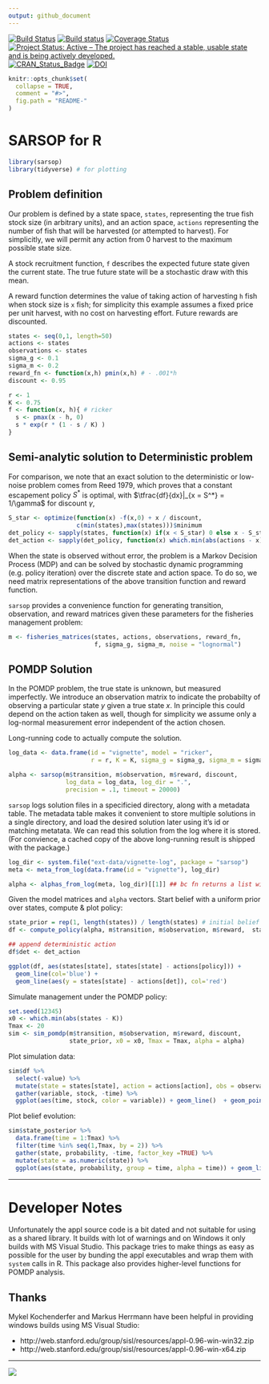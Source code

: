 ```yaml
---
output: github_document
---
```


[![Build Status](https://travis-ci.org/boettiger-lab/sarsop.svg?branch=master)](https://travis-ci.org/boettiger-lab/sarsop) [![Build status](https://ci.appveyor.com/api/projects/status/mpa5qevipe47gafx/branch/master?svg=true)](https://ci.appveyor.com/project/boettiger-lab/boettiger-lab/branch/master)
[![Coverage Status](https://img.shields.io/codecov/c/github/boettiger-lab/sarsop/master.svg)](https://codecov.io/github/boettiger-lab/sarsop?branch=master)
[![Project Status: Active – The project has reached a stable, usable state and is being actively developed.](http://www.repostatus.org/badges/latest/active.svg)](http://www.repostatus.org/#active)
[![CRAN_Status_Badge](http://www.r-pkg.org/badges/version/sarsop)](https://cran.r-project.org/package=sarsop)
[![DOI](https://zenodo.org/badge/56890962.svg)](https://zenodo.org/badge/latestdoi/56890962)

<!-- README.md is generated from README.Rmd. Please edit that file -->

```r
knitr::opts_chunk$set(
  collapse = TRUE,
  comment = "#>",
  fig.path = "README-"
)
```

# SARSOP for R

```r
library(sarsop)
library(tidyverse) # for plotting
```


## Problem definition

Our problem is defined by a state space, `states`, representing the true fish stock size (in arbitrary units),  and an action space, `actions` representing the number of fish that will be harvested (or attempted to harvest).  For simplicitly, we will permit any action from 0 harvest to the maximum possible state size.  

A stock recruitment function, `f` describes the expected future state given the current state.  The true future state will be a stochastic draw with this mean.

A reward function determines the value of taking action of harvesting `h` fish when stock size is `x` fish; for simplicity this example assumes a fixed price per unit harvest, with no cost on harvesting effort. Future rewards are discounted.

```r
states <- seq(0,1, length=50)
actions <- states
observations <- states
sigma_g <- 0.1
sigma_m <- 0.2
reward_fn <- function(x,h) pmin(x,h) # - .001*h
discount <- 0.95

r <- 1
K <- 0.75
f <- function(x, h){ # ricker
  s <- pmax(x - h, 0)
  s * exp(r * (1 - s / K) )
}
```


## Semi-analytic solution to Deterministic problem

For comparison, we note that an exact solution to the deterministic or low-noise problem comes from Reed 1979, which proves that a constant escapement
policy $S^*$ is optimal, with $\tfrac{df}{dx}|_{x = S^*} = 1/\gamma$ for discount $\gamma$,

```r
S_star <- optimize(function(x) -f(x,0) + x / discount, 
                   c(min(states),max(states)))$minimum
det_policy <- sapply(states, function(x) if(x < S_star) 0 else x - S_star)
det_action <- sapply(det_policy, function(x) which.min(abs(actions - x)))
```



When the state is observed without error, the problem is a Markov Decision Process (MDP) and can be solved by stochastic dynamic programming (e.g. policy iteration) over the discrete state and action space. To do so, we need matrix representations of the above transition function and reward function. 

`sarsop` provides a convenience function for generating transition, observation, and reward matrices given these parameters for the fisheries management problem:

```r
m <- fisheries_matrices(states, actions, observations, reward_fn, 
                        f, sigma_g, sigma_m, noise = "lognormal")
```

## POMDP Solution

In the POMDP problem, the true state is unknown, but measured imperfectly.  We introduce
an observation matrix to indicate the probabilty of observing a particular state $y$ given
a true state $x$. In principle this could depend on the action taken as well, though for 
simplicity we assume only a log-normal measurement error independent of the action chosen.

Long-running code to actually compute the solution.  

```r
log_data <- data.frame(id = "vignette", model = "ricker", 
                       r = r, K = K, sigma_g = sigma_g, sigma_m = sigma_m)

alpha <- sarsop(m$transition, m$observation, m$reward, discount, 
                log_data = log_data, log_dir = ".",
                precision = .1, timeout = 20000)
```

`sarsop` logs solution files in a specificied directory, along with a metadata table.  The metadata table makes it convenient to store multiple solutions in a single directory, and load the desired solution later using it's id or matching metatata. We can read this solution from the log where it is stored.  (For convience, a cached copy of the above long-running result is shipped with the package.)

```r
log_dir <- system.file("ext-data/vignette-log", package = "sarsop")
meta <- meta_from_log(data.frame(id = "vignette"), log_dir)

alpha <- alphas_from_log(meta, log_dir)[[1]] ## bc fn returns a list with all matching alphas, we need [[1]]
```


Given the model matrices and `alpha` vectors.  Start belief with a uniform prior over states, compute & plot policy:

```r
state_prior = rep(1, length(states)) / length(states) # initial belief
df <- compute_policy(alpha, m$transition, m$observation, m$reward,  state_prior)

## append deterministic action
df$det <- det_action
```

```r
ggplot(df, aes(states[state], states[state] - actions[policy])) + 
  geom_line(col='blue') + 
  geom_line(aes(y = states[state] - actions[det]), col='red')
```


Simulate management under the POMDP policy:

```r
set.seed(12345)
x0 <- which.min(abs(states - K))
Tmax <- 20
sim <- sim_pomdp(m$transition, m$observation, m$reward, discount, 
                 state_prior, x0 = x0, Tmax = Tmax, alpha = alpha)
```

Plot simulation data:

```r
sim$df %>%
  select(-value) %>%
  mutate(state = states[state], action = actions[action], obs = observations[obs]) %>%
  gather(variable, stock, -time) %>%
  ggplot(aes(time, stock, color = variable)) + geom_line()  + geom_point()
```

Plot belief evolution:

```r
sim$state_posterior %>% 
  data.frame(time = 1:Tmax) %>%
  filter(time %in% seq(1,Tmax, by = 2)) %>%
  gather(state, probability, -time, factor_key =TRUE) %>% 
  mutate(state = as.numeric(state)) %>% 
  ggplot(aes(state, probability, group = time, alpha = time)) + geom_line()
```


-------

# Developer Notes

Unfortunately the appl source code is a bit dated and not suitable for using as a shared library. It builds with lot of warnings and on Windows it only builds with MS Visual Studio. This package tries to make things as easy as possible for the user by bunding the appl executables and wrap them with `system` calls in R.  This package also provides higher-level functions for POMDP analysis.

## Thanks

Mykel Kochenderfer and Markus Herrmann have been helpful in providing windows builds
using MS Visual Studio:

 - http://web.stanford.edu/group/sisl/resources/appl-0.96-win-win32.zip
 - http://web.stanford.edu/group/sisl/resources/appl-0.96-win-x64.zip

-----------

[![](http://ropensci.org/public_images/github_footer.png)](http://ropensci.org)
